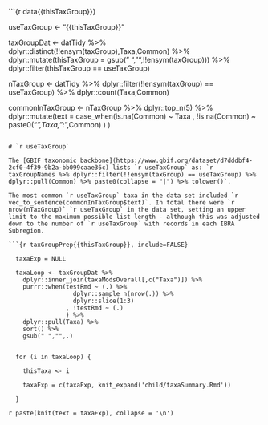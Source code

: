 ```{r data{{thisTaxGroup}}}

  useTaxGroup <- "{{thisTaxGroup}}"

  taxGroupDat <- datTidy %>%
    dplyr::distinct(!!ensym(taxGroup),Taxa,Common) %>%
    dplyr::mutate(thisTaxGroup = gsub(" ","",!!ensym(taxGroup))) %>%
    dplyr::filter(thisTaxGroup == useTaxGroup)

  nTaxGroup <- datTidy %>%
    dplyr::filter(!!ensym(taxGroup) == useTaxGroup) %>%
    dplyr::count(Taxa,Common)
  
  commonInTaxGroup <- nTaxGroup %>%
    dplyr::top_n(5) %>%
    dplyr::mutate(text = case_when(is.na(Common) ~ Taxa
                                   , !is.na(Common) ~ paste0("_",Taxa,"_: ",Common)
                                   )
                  )

```

# `r useTaxGroup`

The [GBIF taxonomic backbone](https://www.gbif.org/dataset/d7dddbf4-2cf0-4f39-9b2a-bb099caae36c) lists `r useTaxGroup` as: `r taxGroupNames %>% dplyr::filter(!!ensym(taxGroup) == useTaxGroup) %>% dplyr::pull(Common) %>% paste0(collapse = "|") %>% tolower()`.

The most common `r useTaxGroup` taxa in the data set included `r vec_to_sentence(commonInTaxGroup$text)`. In total there were `r nrow(nTaxGroup)` `r useTaxGroup` in the data set, setting an upper limit to the maximum possible list length - although this was adjusted down to the number of `r useTaxGroup` with records in each IBRA Subregion.

```{r taxGroupPrep{{thisTaxGroup}}, include=FALSE}

  taxaExp = NULL

  taxaLoop <- taxGroupDat %>%
    dplyr::inner_join(taxaModsOverall[,c("Taxa")]) %>%
    purrr::when(testRmd ~ (.) %>%
                  dplyr::sample_n(nrow(.)) %>%
                  dplyr::slice(1:3)
                , !testRmd ~ (.)
                ) %>%
    dplyr::pull(Taxa) %>%
    sort() %>%
    gsub(" ","",.)
    

  for (i in taxaLoop) {
    
    thisTaxa <- i
    
    taxaExp = c(taxaExp, knit_expand('child/taxaSummary.Rmd'))
    
  }

```

`r paste(knit(text = taxaExp), collapse = '\n')`